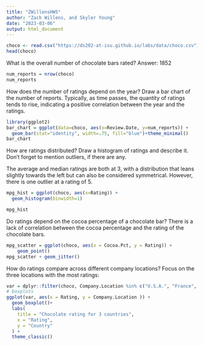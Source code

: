 ```yaml
---
title: "ZWillensHW5"
author: "Zach Willens, and Skyler Young"
date: "2023-03-06"
output: html_document
---
```



```r
choco <- read.csv("https://ds202-at-isu.github.io/labs/data/choco.csv")
head(choco)
```

What is the overall number of chocolate bars rated?
Answer: 1852
```r
num_reports = nrow(choco)
num_reports
```

How does the number of ratings depend on the year? Draw a bar chart of the number of reports.
Typically, as time passes, the quantity of ratings tends to rise, indicating a positive correlation between the year and the ratings.

```r
library(ggplot2)
bar_chart = ggplot(data=choco, aes(x=Review.Date, y=num_reports)) +
  geom_bar(stat="identity", width=.75, fill="blue")+theme_minimal()
bar_chart
```
How are ratings distributed? Draw a histogram of ratings and describe it. Don’t forget to mention outliers, if there are any.

The average and median ratings are both at 3, with a distribution that leans slightly towards the left but can also be considered symmetrical. However, there is one outlier at a rating of 5.
```r
mpg_hist = ggplot(choco, aes(x=Rating)) + 
  geom_histogram(binwidth=1)

mpg_hist
```
Do ratings depend on the cocoa percentage of a chocolate bar?
There is a lack of correlation between the cocoa percentage and the rating of the chocolate bars.

```r
mpg_scatter = ggplot(choco, aes(x = Cocoa.Pct, y = Rating)) +
    geom_point()
mpg_scatter + geom_jitter()
```


How do ratings compare across different company locations? Focus on the three locations with the most ratings:

```r
var = dplyr::filter(choco, Company.Location %in% c("U.S.A.", "France", "Canada"))
# boxplots
ggplot(var, aes(x = Rating, y = Company.Location )) +
  geom_boxplot()+
  labs(
    title = "Chocolate rating for 3 countries",
    x = "Rating",
    y = "Country"
  ) +
  theme_classic()
```

